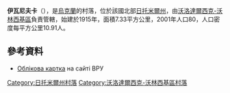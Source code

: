 {{coord|50|41|49|N|28|20|30|E|scale:30000|display=title}}

'''伊瓦尼夫卡'''（{{lang-uk|Іванівка}}），是[[烏克蘭|烏克蘭]]的村落，位於該國北部[[日托米爾州|日托米爾州]]，由[[沃洛達爾西克-沃林西基區|沃洛達爾西克-沃林西基區]]負責管轄，始建於1915年，面積7.33平方公里，2001年人口80，人口密度每平方公里10.91人。

==參考資料==
* [http://w1.c1.rada.gov.ua/pls/z7503/A005?rdat1=19.04.2015&rf7571=8964 Облікова картка] {{Wayback|url=http://w1.c1.rada.gov.ua/pls/z7503/A005?rdat1=19.04.2015&rf7571=8964 |date=20190222182238 }} на сайті ВРУ

{{DEFAULTSORT:Іванівка}}
[[Category:日托米爾州村落|Category:日托米爾州村落]]
[[Category:沃洛達爾西克-沃林西基區村落|Category:沃洛達爾西克-沃林西基區村落]]


{{Zhytomyr-geo-stub}}